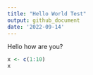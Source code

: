 ```yaml
---
title: "Hello World Test"
output: github_document
date: '2022-09-14'
---
```

Hello how are you?

```r
x <- c(1:10)
x
```

